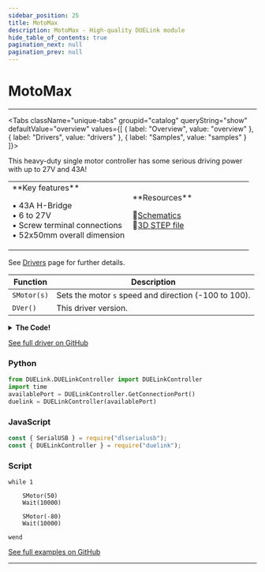 ```yaml
---
sidebar_position: 25
title: MotoMax
description: MotoMax - High-quality DUELink module
hide_table_of_contents: true
pagination_next: null
pagination_prev: null
---
```



# MotoMax

<ImageSection 
  product="acmotomax-b"
  tagline="Heavy Duty 43A Motor Controller"
/>

---

<Tabs className="unique-tabs" groupid="catalog" queryString="show" defaultValue="overview"
  values={[
    {
        label: "Overview",
        value: "overview"
    },
    {
        label: "Drivers",
        value: "drivers"
    },
    {
        label: "Samples",
        value: "samples"
    }
]}>

<TabItem value="overview">

This heavy-duty single motor controller has some serious driving power with up to 27V and 43A!

<table><td width='50%'>
**Key features**

• 43A H-Bridge<br/>
• 6 to 27V<br/>
• Screw terminal connections<br/>
• 52x50mm overall dimension<br/>

</td><td width='50%'>
**Resources**
 
📄[Schematics](/sch/gdl-acmotomax-b.pdf)<br/>
🔩[3D STEP file](/3d/gdl-acmotomax-b.step)<br/>
</td></table>

</TabItem>

<TabItem value="drivers">

See [Drivers](/docs/engine/drivers) page for further details.

| Function | Description |
|----------|-------------|
| `SMotor(s)` | Sets the motor `s` speed and direction (-100 to 100). |
| `DVer()` | This driver version. |
<details>
<summary><strong>The Code!</strong></summary>

**MotoMax Driver**

```batch
##### MotoMax Driver #####

fn DVer()
    return 1.0
fend

# Pin 7,8: RPWM, LPWM
# Pin 6,5: R_EN, L_EN
# Pin 4,3: R_IS, L_IS

fn Init()
    DWrite(5,1)
    DWrite(6,1)
    Freq(7, 500, 0, 0)
    Freq(8, 500, 0, 0)
fend

fn Set(s)
    if (s > 0)
        Freq(8, 500, 0, 0)
        Freq(7, 500, 0, s / 100)
    else
        s=s*-1
        Freq(7, 500, 0, 0)
        Freq(8, 500, 0, s / 100)
    end
fend

Init()

####################

```

</details>

[See full driver on GitHub](https://github.com/ghi-electronics/duelink-website/tree/main/static/code/drivers)

</TabItem>

<TabItem value="samples">

### Python

```python
from DUELink.DUELinkController import DUELinkController
import time
availablePort = DUELinkController.GetConnectionPort()
duelink = DUELinkController(availablePort)
```

### JavaScript

```javascript
const { SerialUSB } = require("dlserialusb");
const { DUELinkController } = require("duelink");
```

### Script

```batch
while 1

    SMotor(50)
    Wait(10000)

    SMotor(-80)
    Wait(10000)

wend
```

[See full examples on GitHub](https://github.com/ghi-electronics/duelink-website/tree/main/static/code/samples)

</TabItem>

</Tabs>

---

<OrderSection
    product="DUELink MotoMax"
    partnumber="GDL-ACMOTOMAX-B"
    price="$0.00"
/>
